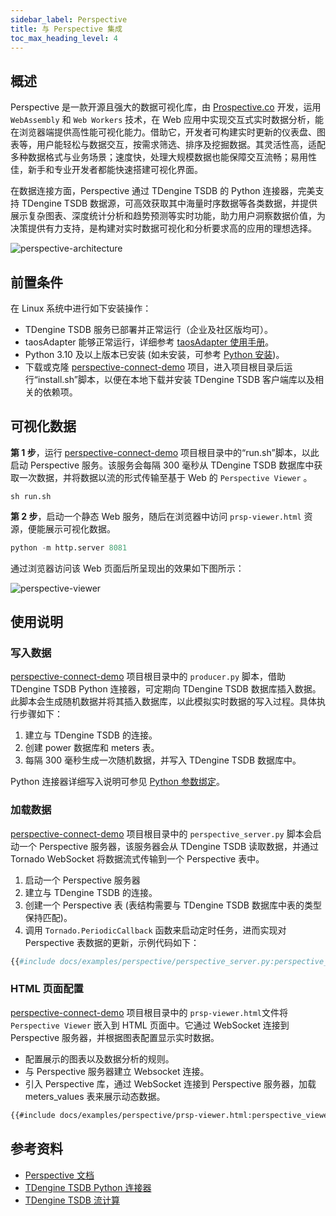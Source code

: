 ```yaml
---
sidebar_label: Perspective
title: 与 Perspective 集成
toc_max_heading_level: 4
---
```


## 概述

Perspective 是一款开源且强大的数据可视化库，由 [Prospective.co](https://www.perspective.co/) 开发，运用 `WebAssembly` 和 `Web Workers` 技术，在 Web 应用中实现交互式实时数据分析，能在浏览器端提供高性能可视化能力。借助它，开发者可构建实时更新的仪表盘、图表等，用户能轻松与数据交互，按需求筛选、排序及挖掘数据。其灵活性高，适配多种数据格式与业务场景；速度快，处理大规模数据也能保障交互流畅；易用性佳，新手和专业开发者都能快速搭建可视化界面。

在数据连接方面，Perspective 通过 TDengine TSDB 的 Python 连接器，完美支持 TDengine TSDB 数据源，可高效获取其中海量时序数据等各类数据，并提供展示复杂图表、深度统计分析和趋势预测等实时功能，助力用户洞察数据价值，为决策提供有力支持，是构建对实时数据可视化和分析要求高的应用的理想选择。


![perspective-architecture](./perspective/prsp_architecture.webp)

## 前置条件

在 Linux 系统中进行如下安装操作：

- TDengine TSDB 服务已部署并正常运行（企业及社区版均可）。
- taosAdapter 能够正常运行，详细参考 [taosAdapter 使用手册](../../../reference/components/taosadapter)。
- Python 3.10 及以上版本已安装 (如未安装，可参考 [Python 安装](https://docs.python.org/))。
- 下载或克隆 [perspective-connect-demo](https://github.com/taosdata/perspective-connect-demo) 项目，进入项目根目录后运行“install.sh”脚本，以便在本地下载并安装 TDengine TSDB 客户端库以及相关的依赖项。

## 可视化数据

**第 1 步**，运行 [perspective-connect-demo](https://github.com/taosdata/perspective-connect-demo) 项目根目录中的“run.sh”脚本，以此启动 Perspective 服务。该服务会每隔 300 毫秒从 TDengine TSDB 数据库中获取一次数据，并将数据以流的形式传输至基于 Web 的 `Perspective Viewer` 。

```shell
sh run.sh
```

**第 2 步**，启动一个静态 Web 服务，随后在浏览器中访问 `prsp-viewer.html` 资源，便能展示可视化数据。

```python
python -m http.server 8081
```

通过浏览器访问该 Web 页面后所呈现出的效果如下图所示：

![perspective-viewer](./perspective/prsp_view.webp)

## 使用说明

### 写入数据

[perspective-connect-demo](https://github.com/taosdata/perspective-connect-demo) 项目根目录中的 `producer.py` 脚本，借助 TDengine TSDB Python 连接器，可定期向 TDengine TSDB 数据库插入数据。此脚本会生成随机数据并将其插入数据库，以此模拟实时数据的写入过程。具体执行步骤如下：

1. 建立与 TDengine TSDB 的连接。
1. 创建 power 数据库和 meters 表。
1. 每隔 300 毫秒生成一次随机数据，并写入 TDengine TSDB 数据库中。

Python 连接器详细写入说明可参见 [Python 参数绑定](../../../reference/connector/python/#参数绑定)。

### 加载数据

[perspective-connect-demo](https://github.com/taosdata/perspective-connect-demo) 项目根目录中的 `perspective_server.py` 脚本会启动一个 Perspective 服务器，该服务器会从 TDengine TSDB 读取数据，并通过 Tornado WebSocket 将数据流式传输到一个 Perspective 表中。

1. 启动一个 Perspective 服务器
1. 建立与 TDengine TSDB 的连接。
1. 创建一个 Perspective 表 (表结构需要与 TDengine TSDB 数据库中表的类型保持匹配)。
1. 调用 `Tornado.PeriodicCallback` 函数来启动定时任务，进而实现对 Perspective 表数据的更新，示例代码如下：

```python
{{#include docs/examples/perspective/perspective_server.py:perspective_server}}
```

### HTML 页面配置

[perspective-connect-demo](https://github.com/taosdata/perspective-connect-demo) 项目根目录中的 `prsp-viewer.html`文件将 `Perspective Viewer` 嵌入到 HTML 页面中。它通过 WebSocket 连接到 Perspective 服务器，并根据图表配置显示实时数据。

- 配置展示的图表以及数据分析的规则。
- 与 Perspective 服务器建立 Websocket 连接。
- 引入 Perspective 库，通过 WebSocket 连接到 Perspective 服务器，加载 meters_values 表来展示动态数据。

```html
{{#include docs/examples/perspective/prsp-viewer.html:perspective_viewer}}
```

## 参考资料

- [Perspective 文档](https://perspective.finos.org/) 
- [TDengine TSDB Python 连接器](../../../reference/connector/python)
- [TDengine TSDB 流计算](../../../advanced/stream/)


